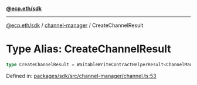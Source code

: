 [**@ecp.eth/sdk**](../../index.mdx)

***

[@ecp.eth/sdk](/sdk-reference/index.mdx) / [channel-manager](/sdk-reference/channel-manager/index.mdx) / CreateChannelResult

# Type Alias: CreateChannelResult

```ts
type CreateChannelResult = WaitableWriteContractHelperResult<ChannelManagerABIType, "ChannelCreated">;
```

Defined in: [packages/sdk/src/channel-manager/channel.ts:53](https://github.com/ecp-eth/comments-monorepo/blob/main/packages/sdk/src/channel-manager/channel.ts#L53)
